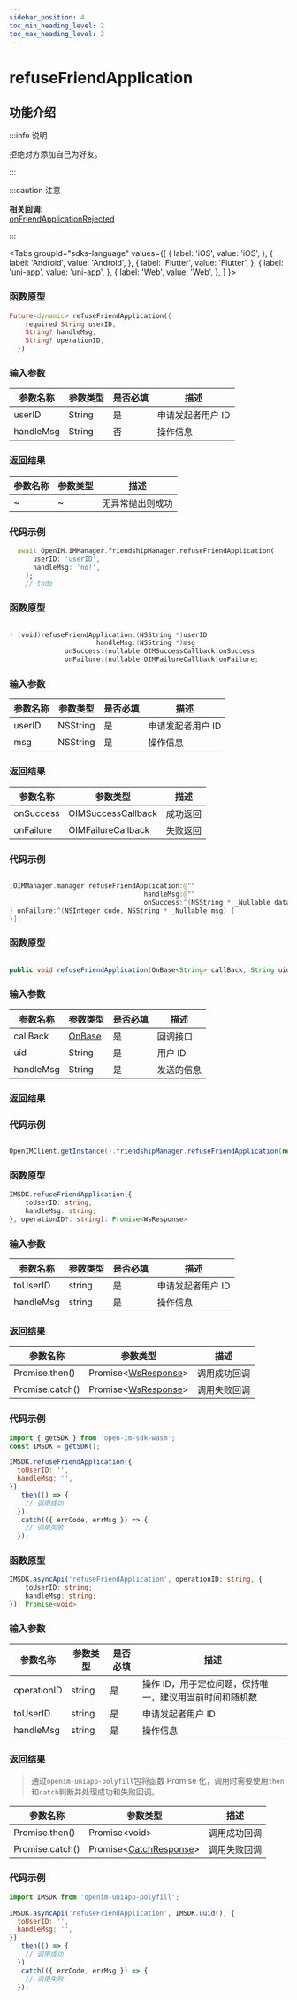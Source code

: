 ```yaml
---
sidebar_position: 4
toc_min_heading_level: 2
toc_max_heading_level: 2
---
```


# refuseFriendApplication

## 功能介绍

:::info 说明

拒绝对方添加自己为好友。

:::

:::caution 注意

**相关回调**:   
[onFriendApplicationRejected](../../callback/onFriendApplicationRejected) 

:::

<Tabs
groupId="sdks-language"
values={[
{ label: 'iOS', value: 'iOS', },
{ label: 'Android', value: 'Android', },
{ label: 'Flutter', value: 'Flutter', },
{ label: 'uni-app', value: 'uni-app', },
{ label: 'Web', value: 'Web', },
]
}>

<TabItem value="Flutter">

### 函数原型

```dart showLineNumbers
Future<dynamic> refuseFriendApplication({
    required String userID,
    String? handleMsg,
    String? operationID,
  })
```

### 输入参数

| 参数名称  | 参数类型 | 是否必填 | 描述    |
| --------- | -------- | -------- | ------- |
| userID    | String   | 是       | 申请发起者用户 ID  |
| handleMsg | String   | 否       | 操作信息    |

### 返回结果

| 参数名称 | 参数类型 | 描述             |
| -------- | -------- | ---------------- |
| ~        | ~        | 无异常抛出则成功 |

### 代码示例

```dart showLineNumbers
  await OpenIM.iMManager.friendshipManager.refuseFriendApplication(
      userID: 'userID',
      handleMsg: 'no!',
    );
    // todo
```

</TabItem>

<TabItem value="iOS">

### 函数原型

```swift showLineNumbers

- (void)refuseFriendApplication:(NSString *)userID
                      handleMsg:(NSString *)msg
              onSuccess:(nullable OIMSuccessCallback)onSuccess
              onFailure:(nullable OIMFailureCallback)onFailure;

```

### 输入参数

| 参数名称 | 参数类型 | 是否必填 | 描述    |
| -------- | -------- | -------- | ------- |
| userID   | NSString | 是       | 申请发起者用户 ID  |
| msg      | NSString | 是       | 操作信息    |

### 返回结果

| 参数名称  | 参数类型                                               | 描述     |
| --------- | ------------------------------------------------------ | -------- |
| onSuccess | OIMSuccessCallback | 成功返回 |
| onFailure | OIMFailureCallback   | 失败返回 |

### 代码示例

```swift showLineNumbers

[OIMManager.manager refuseFriendApplication:@""
                                  handleMsg:@""
                                  onSuccess:^(NSString * _Nullable data) {
} onFailure:^(NSInteger code, NSString * _Nullable msg) {
}];

```

</TabItem>

<TabItem value="Android">

### 函数原型

```java showLineNumbers

public void refuseFriendApplication(OnBase<String> callBack, String uid, String handleMsg)

```

### 输入参数

| 参数名称  | 参数类型                                | 是否必填 | 描述       |
| --------- | --------------------------------------- | -------- | ---------- |
| callBack  | [OnBase](/callback/onBase.mdx) | 是       | 回调接口   |
| uid       | String                                  | 是       | 用户 ID    |
| handleMsg | String                                  | 是       | 发送的信息 |

### 返回结果

### 代码示例

```java showLineNumbers

OpenIMClient.getInstance().friendshipManager.refuseFriendApplication(new OnBase<String>(){…},uid,handleMsg)

```

</TabItem>

<TabItem value="Web">

### 函数原型

```ts showLineNumbers
IMSDK.refuseFriendApplication({
    toUserID: string;
    handleMsg: string;
}, operationID?: string): Promise<WsResponse>
```

### 输入参数

| 参数名称  | 参数类型 | 是否必填 | 描述              |
| --------- | -------- | -------- | ----------------- |
| toUserID  | string   | 是       | 申请发起者用户 ID |
| handleMsg | string   | 是       | 操作信息          |

### 返回结果

| 参数名称        | 参数类型                                             | 描述         |
| --------------- | ---------------------------------------------------- | ------------ |
| Promise.then()  | Promise<[WsResponse](/class/response.mdx)\> | 调用成功回调 |
| Promise.catch() | Promise<[WsResponse](/class/response.mdx)\> | 调用失败回调 |

### 代码示例

```js showLineNumbers
import { getSDK } from 'open-im-sdk-wasm';
const IMSDK = getSDK();

IMSDK.refuseFriendApplication({
  toUserID: '',
  handleMsg: '',
})
  .then(() => {
    // 调用成功
  })
  .catch(({ errCode, errMsg }) => {
    // 调用失败
  });
```

</TabItem>

<TabItem value="uni-app">

### 函数原型

```ts showLineNumbers
IMSDK.asyncApi('refuseFriendApplication', operationID: string, {
    toUserID: string;
    handleMsg: string;
}): Promise<void>
```

### 输入参数

| 参数名称    | 参数类型 | 是否必填 | 描述                                                    |
| ----------- | -------- | -------- | ------------------------------------------------------- |
| operationID | string   | 是       | 操作 ID，用于定位问题，保持唯一，建议用当前时间和随机数 |
| toUserID    | string   | 是       | 申请发起者用户 ID                                       |
| handleMsg   | string   | 是       | 操作信息                                                |

### 返回结果

> 通过`openim-uniapp-polyfill`包将函数 Promise 化，调用时需要使用`then`和`catch`判断并处理成功和失败回调。

| 参数名称        | 参数类型                                                | 描述         |
| --------------- | ------------------------------------------------------- | ------------ |
| Promise.then()  | Promise<void\>                                          | 调用成功回调 |
| Promise.catch() | Promise<[CatchResponse](/class/response.mdx)\> | 调用失败回调 |

### 代码示例

```js showLineNumbers
import IMSDK from 'openim-uniapp-polyfill';

IMSDK.asyncApi('refuseFriendApplication', IMSDK.uuid(), {
  toUserID: '',
  handleMsg: '',
})
  .then(() => {
    // 调用成功
  })
  .catch(({ errCode, errMsg }) => {
    // 调用失败
  });
```

</TabItem>

</Tabs>
